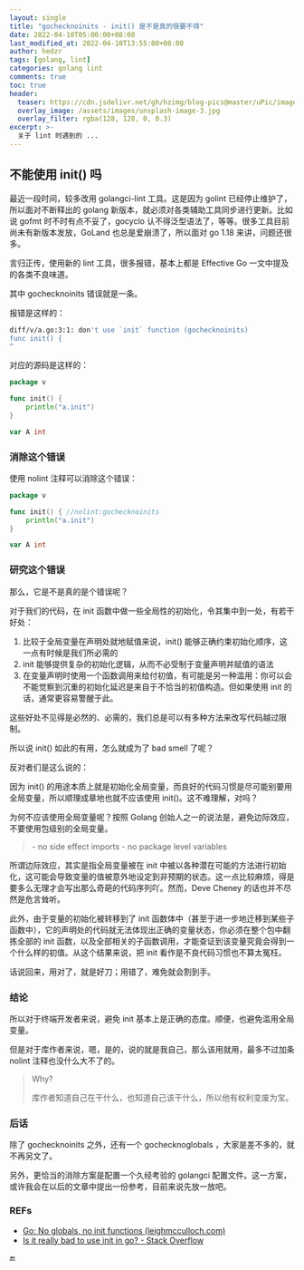 ```yaml
---
layout: single
title: "gochecknoinits - init() 是不是真的很要不得"
date: 2022-04-10T05:00:00+08:00
last_modified_at: 2022-04-10T13:55:00+08:00
author: hedzr
tags: [golang, lint]
categories: golang lint
comments: true
toc: true
header:
  teaser: https://cdn.jsdelivr.net/gh/hzimg/blog-pics@master/uPic/image-20220202111728058.png
  overlay_image: /assets/images/unsplash-image-3.jpg
  overlay_filter: rgba(128, 128, 0, 0.3)
excerpt: >-
  关于 lint 时遇到的 ...
---
```


## 不能使用 init() 吗

最近一段时间，较多改用 golangci-lint 工具。这是因为 golint 已经停止维护了，所以面对不断释出的 golang 新版本，就必须对各类辅助工具同步进行更新。比如说 gofmt 时不时有点不妥了，gocyclo 认不得泛型语法了，等等。很多工具目前尚未有新版本发放，GoLand 也总是爱崩溃了，所以面对 go 1.18 来讲，问题还很多。

言归正传，使用新的 lint 工具，很多报错，基本上都是 Effective Go 一文中提及的各类不良味道。

其中 gochecknoinits 错误就是一条。

报错是这样的：

```bash
diff/v/a.go:3:1: don't use `init` function (gochecknoinits)
func init() {
^

```

对应的源码是这样的：

```go
package v

func init() {
	println("a.init")
}

var A int
```

### 消除这个错误

使用 nolint 注释可以消除这个错误：

```go
package v

func init() { //nolint:gochecknoinits
	println("a.init")
}

var A int
```

### 研究这个错误

那么，它是不是真的是个错误呢？

对于我们的代码，在 init 函数中做一些全局性的初始化，令其集中到一处，有若干好处：

1. 比较于全局变量在声明处就地赋值来说，init() 能够正确约束初始化顺序，这一点有时候是我们所必需的
2. init 能够提供复杂的初始化逻辑，从而不必受制于变量声明并赋值的语法
3. 在变量声明时使用一个函数调用来给付初值，有可能是另一种滥用：你可以会不能觉察到沉重的初始化延迟是来自于不恰当的初值构造。但如果使用 init 的话，通常更容易警醒于此。

这些好处不见得是必然的、必需的，我们总是可以有多种方法来改写代码越过限制。

所以说 init() 如此的有用，怎么就成为了 bad smell 了呢？

反对者们是这么说的：

因为 init() 的用途本质上就是初始化全局变量，而良好的代码习惯是尽可能别要用全局变量，所以顺理成章地也就不应该使用 init()。这不难理解，对吗？

为何不应该使用全局变量呢？按照 Golang 创始人之一的说法是，避免边际效应，不要使用包级别的全局变量。

> \- no side effect imports
> \- no package level variables

所谓边际效应，其实是指全局变量被在 init 中被以各种潜在可能的方法进行初始化，这可能会导致变量的值被意外地设定到非预期的状态。这一点比较麻烦，得是要多么无理才会写出那么奇葩的代码序列吖。然而，Deve Cheney 的话也并不尽然是危言耸听。

此外，由于变量的初始化被转移到了 init 函数体中（甚至于进一步地迁移到某些子函数中），它的声明处的代码就无法体现出正确的变量状态，你必须在整个包中翻拣全部的 init 函数，以及全部相关的子函数调用，才能查证到该变量究竟会得到一个什么样的初值。从这个结果来说，把 init 看作是不良代码习惯也不算太冤枉。

话说回来，用对了，就是好刀；用错了，难免就会割到手。

### 结论

所以对于终端开发者来说，避免 init 基本上是正确的态度。顺便，也避免滥用全局变量。

但是对于库作者来说，嗯，是的，说的就是我自己，那么该用就用，最多不过加条 nolint 注释也没什么大不了的。

> Why?
>
> 库作者知道自己在干什么，也知道自己该干什么，所以他有权利变废为宝。

### 后话

除了 gochecknoinits 之外，还有一个 gochecknoglobals ，大家是差不多的，就不再另文了。

另外，更恰当的消除方案是配置一个久经考验的 golangci 配置文件。这一方案，或许我会在以后的文章中提出一份参考，目前来说先放一放吧。

### REFs

- [Go: No globals, no init functions (leighmcculloch.com)](https://leighmcculloch.com/posts/tool-go-check-no-globals-no-inits/)
- [Is it really bad to use init in go? - Stack Overflow](https://stackoverflow.com/questions/56039154/is-it-really-bad-to-use-init-in-go)

🔚
